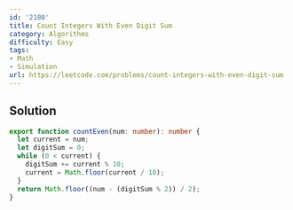 ```yaml
---
id: '2180'
title: Count Integers With Even Digit Sum
category: Algorithms
difficulty: Easy
tags:
- Math
- Simulation
url: https://leetcode.com/problems/count-integers-with-even-digit-sum
---
```


## Solution

```typescript filename="solution.ts" copy
export function countEven(num: number): number {
  let current = num;
  let digitSum = 0;
  while (0 < current) {
    digitSum += current % 10;
    current = Math.floor(current / 10);
  }
  return Math.floor((num - (digitSum % 2)) / 2);
}
```

